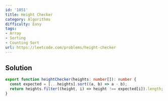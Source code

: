 ```yaml
---
id: '1051'
title: Height Checker
category: Algorithms
difficulty: Easy
tags:
- Array
- Sorting
- Counting Sort
url: https://leetcode.com/problems/height-checker
---
```


## Solution

```typescript filename="solution.ts" copy
export function heightChecker(heights: number[]): number {
  const expected = [...heights].sort((a, b) => a - b);
  return heights.filter((height, i) => height !== expected[i]).length;
}
```

